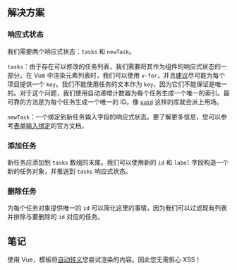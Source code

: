 
## 解决方案

### 响应式状态

我们需要两个响应式状态：`tasks` 和 `newTask`。

`tasks`：由于存在可以修改的任务列表，我们需要将其作为组件的响应式状态的一部分。在 Vue 中渲染元素列表时，我们可以使用 `v-for`，并且[建议](https://vuejs.org/guide/essentials/list.html#maintaining-state-with-key)尽可能为每个项目提供一个 `key`。我们不能使用任务的文本作为 `key`，因为它们不能保证是唯一的。对于这个问题，我们使用自动递增计数器为每个任务生成一个唯一的索引。最可靠的方法是为每个任务生成一个唯一的 ID。像 [`uuid`](https://github.com/uuidjs/uuid) 这样的库就会派上用场。

`newTask`：一个绑定到新任务输入字段的响应式状态。要了解更多信息，您可以参考[表单输入绑定](https://vuejs.org/guide/essentials/forms.html#text)的官方文档。

### 添加任务

新任务应添加到 `tasks` 数组的末尾。我们可以使用新的 `id` 和 `label` 字段构造一个新的任务对象，并推送到 `tasks` 响应式状态。

### 删除任务

为每个任务对象提供唯一的 `id` 可以简化这里的事情，因为我们可以过滤现有列表并排除与要删除的 `id` 对应的任务。

## 笔记

使用 Vue，模板将[自动转义](https://vuejs.org/guide/best-practices/security.html#what-vue-does-to-protect-you)您尝试渲染的内容。因此您无需担心 XSS！

<TestCases />
